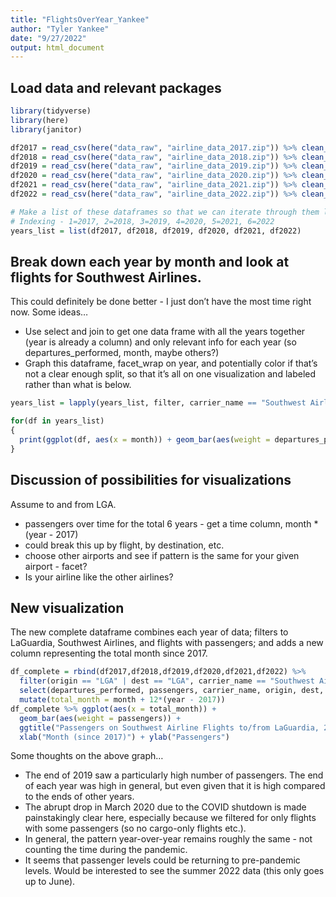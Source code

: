 ```yaml
---
title: "FlightsOverYear_Yankee"
author: "Tyler Yankee"
date: "9/27/2022"
output: html_document
---
```


## Load data and relevant packages
```r
library(tidyverse)
library(here)
library(janitor)

df2017 = read_csv(here("data_raw", "airline_data_2017.zip")) %>% clean_names()
df2018 = read_csv(here("data_raw", "airline_data_2018.zip")) %>% clean_names()
df2019 = read_csv(here("data_raw", "airline_data_2019.zip")) %>% clean_names()
df2020 = read_csv(here("data_raw", "airline_data_2020.zip")) %>% clean_names()
df2021 = read_csv(here("data_raw", "airline_data_2021.zip")) %>% clean_names()
df2022 = read_csv(here("data_raw", "airline_data_2022.zip")) %>% clean_names()

# Make a list of these dataframes so that we can iterate through them later
# Indexing - 1=2017, 2=2018, 3=2019, 4=2020, 5=2021, 6=2022
years_list = list(df2017, df2018, df2019, df2020, df2021, df2022)

```

## Break down each year by month and look at flights for Southwest Airlines.
This could definitely be done better - I just don't have the most time right now.
Some ideas...

* Use select and join to get one data frame with all the years together (year is already a column) and only relevant info for each year (so departures_performed, month, maybe others?)
* Graph this dataframe, facet_wrap on year, and potentially color if that's not a clear enough split, so that it's all on one visualization and labeled rather than what is below.
```r
years_list = lapply(years_list, filter, carrier_name == "Southwest Airlines Co.", passengers > 0)

for(df in years_list)
{
  print(ggplot(df, aes(x = month)) + geom_bar(aes(weight = departures_performed)))
}

```


## Discussion of possibilities for visualizations

Assume to and from LGA.

* passengers over time for the total 6 years - get a time column, month * (year - 2017)
* could break this up by flight, by destination, etc.
* choose other airports and see if pattern is the same for your given airport - facet?
* Is your airline like the other airlines?

## New visualization
The new complete dataframe combines each year of data; filters to LaGuardia, Southwest Airlines, and flights with passengers; and adds a new column representing the total month since 2017.
```r
df_complete = rbind(df2017,df2018,df2019,df2020,df2021,df2022) %>%
  filter(origin == "LGA" | dest == "LGA", carrier_name == "Southwest Airlines Co.", passengers > 0) %>%
  select(departures_performed, passengers, carrier_name, origin, dest, year, month) %>%
  mutate(total_month = month + 12*(year - 2017))
df_complete %>% ggplot(aes(x = total_month)) + 
  geom_bar(aes(weight = passengers)) + 
  ggtitle("Passengers on Southwest Airline Flights to/from LaGuardia, 2017-2022") +
  xlab("Month (since 2017)") + ylab("Passengers")
```

Some thoughts on the above graph...

* The end of 2019 saw a particularly high number of passengers. The end of each year was high in general, but even given that it is high compared to the ends of other years.
* The abrupt drop in March 2020 due to the COVID shutdown is made painstakingly clear here, especially because we filtered for only flights with some passengers (so no cargo-only flights etc.).
* In general, the pattern year-over-year remains roughly the same - not counting the time during the pandemic.
* It seems that passenger levels could be returning to pre-pandemic levels. Would be interested to see the summer 2022 data (this only goes up to June).